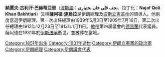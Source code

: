 {{Infobox President 
| name         = 薩阿德·達烏拉
| image        = Samsam_Saltaneh.jpg
| birth_date   = 1851年
| birth_place  = [[伊朗|伊朗]][[恰哈馬哈勒－巴赫蒂亞里省|恰哈馬哈勒－巴赫蒂亞里省]]
| death_date   = 1931年（80歲）
| death_place  = [[伊朗|伊朗]][[伊斯法罕|伊斯法罕]]
| order        = [[伊朗總理|伊朗總理]]
| term_start   = 1909年5月3日
| term_end     = 1909年7月16日 
| monarch      = [[穆罕默德·阿里沙阿|穆罕默德·阿里沙阿]]
| predecessor  = [[穆罕默德·瓦利汗·托內卡博尼|穆罕默德·瓦利汗·托內卡博尼]]
| successor    = [[穆罕默德·瓦利汗·托內卡博尼|穆罕默德·瓦利汗·托內卡博尼]]
| deputy2      =
| order2       = 
| term_start2  = 1912年12月23日
| term_end2    = 1913年1月11日
| monarch2     = [[艾哈邁德沙阿|艾哈邁德沙阿]]
| predecessor2 = [[穆罕默德·瓦利汗·托內卡博尼|穆罕默德·瓦利汗·托內卡博尼]]
| successor2   = [[米爾扎·穆罕默德-阿里汗|米爾扎·穆罕默德-阿里汗]]
| party        = [[伊朗立憲黨|立憲運動]]
| alma_mater   = 
| religion     = [[什葉派|什葉派]][[十二伊瑪目派|十二伊瑪目派]]
| spouse       = 
| website      = 
}}

'''納賈夫·古利汗·巴赫蒂亞里'''（[[波斯語|波斯語]]：'''نجف قلی خان بختیاری'''、拉丁化：'''Najaf Qoli Khan Bakhtiari'''）又稱'''薩阿德·達烏拉'''是伊朗總理及[[波斯立憲革命|波斯立憲革命]]的領導人。他兩度當選伊朗總理，第一次出任總理由1909年5月3日至1909年7月16日，第二次出任總理由1912年12月23日至1913年1月11日。他是第四屆議會的[[德黑蘭|德黑蘭]]代表議員。薩阿德在1931年於[[伊斯法罕|伊斯法罕]]逝世，並被葬在當地。

{{s-start}}
{{s-off}}
{{s-bef| before = [[穆罕默德·瓦利汗·托內卡博尼|穆罕默德·瓦利汗·托內卡博尼]]}}
{{s-ttl| title = [[伊朗總理|伊朗總理]]| years =1909年}}
{{s-aft| after = [[穆罕默德·瓦利汗·托內卡博尼|穆罕默德·瓦利汗·托內卡博尼]]}}
{{s-bef| before = [[穆罕默德·瓦利汗·托內卡博尼|穆罕默德·瓦利汗·托內卡博尼]]}}
{{s-ttl| title = [[伊朗總理|伊朗總理]]| years =1912年－1913年}}
{{s-aft| after = [[米爾扎·穆罕默德-阿里汗|米爾扎·穆罕默德-阿里汗]]}}
{{s-end}}

{{伊朗總理}}
{{波斯立憲革命人物}}

[[Category:1851年出生|Category:1851年出生]]
[[Category:1931年逝世|Category:1931年逝世]]
[[Category:伊朗立憲黨的政治家|Category:伊朗立憲黨的政治家]]
[[Category:伊朗總理|Category:伊朗總理]]
[[Category:伊朗議會代表|Category:伊朗議會代表]]